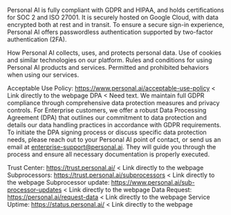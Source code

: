 


Personal AI is fully compliant with GDPR and HIPAA, and holds certifications for SOC 2 and ISO 27001. It is securely hosted on Google Cloud, with data encrypted both at rest and in transit. To ensure a secure sign-in experience, Personal AI offers passwordless authentication supported by two-factor authentication (2FA).

<CardGroup cols={2}>
  <Card
    title="Privacy Notice"
    icon="shield-halved"
    href="https://www.personal.ai/privacy-notice"
  >
    How Personal AI collects, uses, and protects personal data.
  </Card>
  <Card
    title="Cookie Notice"
    icon="fa-cookie"
    href="https://www.personal.ai/cookie-notice"
  >
    Use of cookies and similar technologies on our platform.
  </Card>
</CardGroup>

<CardGroup cols={2}>
  <Card
    title="Terms of Service"
    icon="fa-file"
    href="https://www.personal.ai/terms-of-service"
  >
    Rules and conditions for using Personal AI products and services.
  </Card>
  <Card
    title="Acceptable Use Policy"
    icon="building-shield"
    href="https://www.personal.ai/acceptable-use-policy"
  >
    Permitted and prohibited behaviors when using our services.
  </Card>
</CardGroup>



Acceptable Use Policy: https://www.personal.ai/acceptable-use-policy < Link directly to the webpage
DPA < Need text.
We maintain full GDPR compliance through comprehensive data protection measures and privacy controls. For Enterprise customers, we offer a robust Data Processing Agreement (DPA) that outlines our commitment to data protection and details our data handling practices in accordance with GDPR requirements. To initiate the DPA signing process or discuss specific data protection needs, please reach out to your Personal AI point of contact, or send us an email at enterprise-support@personal.ai. They will guide you through the process and ensure all necessary documentation is properly executed.

Trust Center: https://trust.personal.ai/ < Link directly to the webpage
Subprocessors: https://trust.personal.ai/subprocessors < Link directly to the webpage
Subprocessor update: https://www.personal.ai/sub-processor-updates < Link directly to the webpage
Data Request: https://personal.ai/request-data < Link directly to the webpage
Service Uptime: https://status.personal.ai/ < Link directly to the webpage

